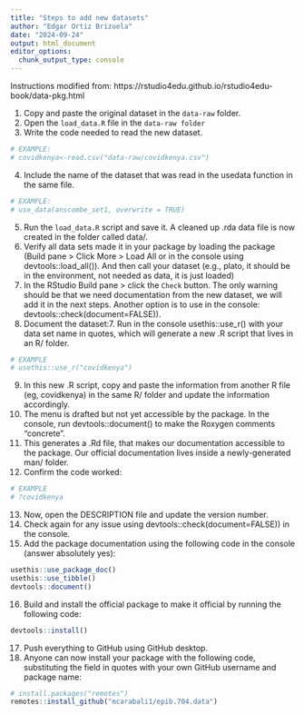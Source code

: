 ```yaml
---
title: "Steps to add new datasets"
author: "Edgar Ortiz Brizuela"
date: "2024-09-24"
output: html_document
editor_options: 
  chunk_output_type: console
---
```


Instructions modified from: https://rstudio4edu.github.io/rstudio4edu-book/data-pkg.html


1. Copy and paste the original dataset in the `data-raw` folder.
2. Open the `load_data.R` file in the `data-raw folder`
3. Write the code needed to read the new dataset.  

```r
# EXAMPLE:
# covidkenya<-read.csv("data-raw/covidkenya.csv")
```

4. Include the name of the dataset that was read in the usedata function in the same file.

```r
# EXAMPLE:
# use_data(anscombe_set1, overwrite = TRUE)
```

5. Run the `load_data.R` script and save it. A cleaned up .rda data file is now created in the folder called data/.
6. Verify all data sets made it in your package by loading the package (Build pane > Click More > Load All or in the console using devtools::load_all()). And then call your dataset (e.g., plato, it should be in the environment, not needed as data, it is just loaded)
7. In the RStudio Build pane > click the `Check` button. The only warning should be that we need documentation from the new dataset, we will add it in the next steps. Another option is to use in the console: devtools::check(document=FALSE)).
8. Document the dataset:7. Run in the console usethis::use_r() with your data set name in quotes, which will generate a new .R script that lives in an R/ folder.

```r
# EXAMPLE
# usethis::use_r("covidkenya")
```

9. In this new .R script, copy and paste the information from another R file (eg, covidkenya) in the same R/ folder and update the information accordingly. 
10. The menu is drafted but not yet accessible by the package. In the console, run devtools::document() to make the Roxygen comments “concrete”.
11. This generates a .Rd file, that makes our documentation accessible to the package. Our official documentation lives inside a newly-generated man/ folder. 
12. Confirm the code worked: 
```r
# EXAMPLE
# ?covidkenya
```

13. Now, open the DESCRIPTION file and update the version number.
14. Check again for any issue using devtools::check(document=FALSE)) in the console. 
15. Add the package documentation using the following code in the console (answer absolutely yes):

```r
usethis::use_package_doc()
usethis::use_tibble()
devtools::document()
```

16. Build and install the official package to make it official by running the following code:

```r
devtools::install()
```

17. Push everything to GitHub using GitHub desktop.
18. Anyone can now install your package with the following code, substituting the field in quotes with your own GitHub username and package name:

```r
# install.packages("remotes")
remotes::install_github("mcarabali1/epib.704.data")
```





















